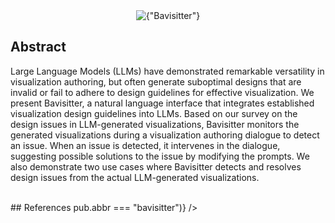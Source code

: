 
<Center w="full" mb={4}>
  <Image
    width={600}
    src={bavisitter_img}
    alt={"Bavisitter"}
    style={{ objectFit: "cover" }}
    placeholder="blur"
  />
</Center>

## Abstract

Large Language Models (LLMs) have demonstrated remarkable versatility
in visualization authoring, but often generate suboptimal designs that are invalid
or fail to adhere to design guidelines for effective visualization. We present Bavisitter,
a natural language interface that integrates established visualization design guidelines
into LLMs. Based on our survey on the design issues in LLM-generated visualizations,
Bavisitter monitors the generated visualizations during a visualization authoring
dialogue to detect an issue. When an issue is detected, it intervenes in the dialogue,
suggesting possible solutions to the issue by modifying the prompts. We also demonstrate
two use cases where Bavisitter detects and resolves design issues from the actual
LLM-generated visualizations.

<br />
## References

<List p={0} m={0} gap={0}>
  <PubItem pub={publications.find((pub) => pub.abbr === "bavisitter")} />
</List>
